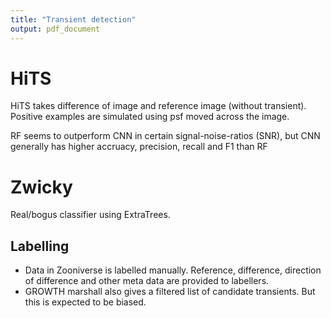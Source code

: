 ```yaml
---
title: "Transient detection"
output: pdf_document
---
```


# HiTS

HiTS takes difference of image and reference image (without transient). Positive examples are simulated using psf moved across the image.

RF seems to outperform CNN in certain signal-noise-ratios (SNR), but CNN generally has higher accruacy, precision, recall and F1 than RF

# Zwicky

Real/bogus classifier using ExtraTrees.

## Labelling

- Data in Zooniverse is labelled manually. Reference, difference, direction of difference and other meta data are provided to labellers.
- GROWTH marshall also gives a filtered list of candidate transients. But this is expected to be biased.